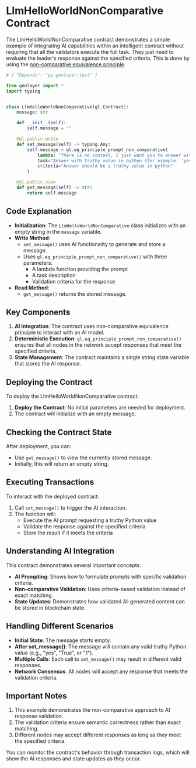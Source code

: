 # LlmHelloWorldNonComparative Contract

The LlmHelloWorldNonComparative contract demonstrates a simple example of integrating AI capabilities within an intelligent contract without requiring that all the validators execute the full task. They just need to evaluate the leader's response against the specified criteria. This is done by using the [non-comparative equivalence principle](/developers/intelligent-contracts/equivalence-principle#non-comparative-equivalence-principle).

```python
# { "Depends": "py-genlayer:test" }

from genlayer import *
import typing


class LlmHelloWorldNonComparative(gl.Contract):
    message: str

    def __init__(self):
        self.message = ""

    @gl.public.write
    def set_message(self) -> typing.Any:
        self.message = gl.eq_principle_prompt_non_comparative(
            lambda: "There is no context, I just want you to answer with truthy value in python (for example: 'yes', 'True', 1)",
            task="Answer with truthy value in python (for example: 'yes', 'True', 1)",
            criteria="Answer should be a truthy value in python"
        )

    @gl.public.view
    def get_message(self) -> str:       
        return self.message
```

## Code Explanation

- **Initialization**: The `LlmHelloWorldNonComparative` class initializes with an empty string in the `message` variable.
- **Write Method**: 
  - `set_message()` uses AI functionality to generate and store a message.
  - Uses `gl.eq_principle_prompt_non_comparative()` with three parameters:
    - A lambda function providing the prompt
    - A task description
    - Validation criteria for the response
- **Read Method**: 
  - `get_message()` returns the stored message.

## Key Components

1. **AI Integration**: The contract uses non-comparative equivalence principle to interact with an AI model.
2. **Deterministic Execution**: `gl.eq_principle_prompt_non_comparative()` ensures that all nodes in the network accept responses that meet the specified criteria.
3. **State Management**: The contract maintains a single string state variable that stores the AI response.

## Deploying the Contract

To deploy the LlmHelloWorldNonComparative contract:

1. **Deploy the Contract**: No initial parameters are needed for deployment.
2. The contract will initialize with an empty message.

## Checking the Contract State

After deployment, you can:

- Use `get_message()` to view the currently stored message.
- Initially, this will return an empty string.

## Executing Transactions

To interact with the deployed contract:

1. Call `set_message()` to trigger the AI interaction.
2. The function will:
   - Execute the AI prompt requesting a truthy Python value
   - Validate the response against the specified criteria
   - Store the result if it meets the criteria

## Understanding AI Integration

This contract demonstrates several important concepts:

- **AI Prompting**: Shows how to formulate prompts with specific validation criteria.
- **Non-comparative Validation**: Uses criteria-based validation instead of exact matching.
- **State Updates**: Demonstrates how validated AI-generated content can be stored in blockchain state.

## Handling Different Scenarios

- **Initial State**: The message starts empty.
- **After set_message()**: The message will contain any valid truthy Python value (e.g., "yes", "True", or "1").
- **Multiple Calls**: Each call to `set_message()` may result in different valid responses.
- **Network Consensus**: All nodes will accept any response that meets the validation criteria.

## Important Notes

1. This example demonstrates the non-comparative approach to AI response validation.
2. The validation criteria ensure semantic correctness rather than exact matching.
3. Different nodes may accept different responses as long as they meet the specified criteria.

You can monitor the contract's behavior through transaction logs, which will show the AI responses and state updates as they occur.

